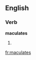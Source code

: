 
==English==

===Verb===
'''maculates'''

# {{third-person singular of|[[maculate]]}}

[[fr:maculates]]